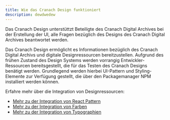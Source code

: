 ```yaml
---
title: Wie das Cranach Design funktioniert
description: dewdwedew
---
```


<PageDescription>

Das Cranach Design unterstüttzt Beteiligte des Cranach Digital Archives bei der Erstellung der UI, alle Fragen bezüglich des Designs des Cranach Digital Archives beantwortet werden.

</PageDescription>

Das Cranach Design ermöglicht es Informationen bezüglich des Cranach Digital Archivs und digitale Designressourcen bereitzustellen. Aufgrund des frühen Zustand des Design Systems werden vorrangig Entwickler-Ressourcen bereitsgestellt, die für das Testen des Cranach Designs benätigt werden. Grundlegend werden hierbei UI-Pattern und Styling-Elemente zur Verfügung gestellt, die über den Packagemanager NPM installiert werden können.

Erfahre mehr über die Integration von Designressourcen:
- [Mehr zu der Integration von React Pattern](../../developing/overview)
- [Mehr zu der Integration von Farben](../../guidelines/color)
- [Mehr zu der Integration von Typographien](../../guidelines/typographie)
